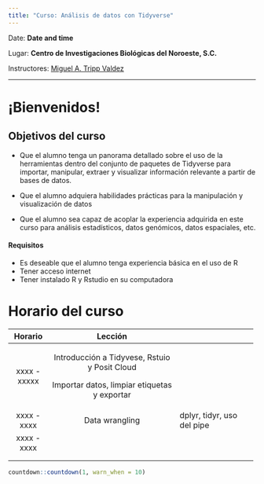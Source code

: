 ---
title: "Curso: Análisis de datos con Tidyverse"
---

Date: **Date and time**

Lugar: **Centro de Investigaciones Biológicas del Noroeste, S.C.**

Instructores: [Miguel A. Tripp Valdez](https://migueltrippcv.netlify.app/)

------------------------------------------------------------------------

# ¡Bienvenidos!

::: {.callout-tip icon="false"}
## Objetivos del curso

-   Que el alumno tenga un panorama detallado sobre el uso de la herramientas dentro del conjunto de paquetes de Tidyverse para importar, manipular, extraer y visualizar información relevante a partir de bases de datos.

-   Que el alumno adquiera habilidades prácticas para la manipulación y visualización de datos

-   Que el alumno sea capaz de acoplar la experiencia adquirida en este curso para análisis estadísticos, datos genómicos, datos espaciales, etc.
:::

#### Requisitos

-   Es deseable que el alumno tenga experiencia básica en el uso de R
-   Tener acceso internet
-   Tener instalado R y Rstudio en su computadora

# Horario del curso

+--------------+-----------------------------------------------+----------------------------+
| Horario      | Lección                                       |                            |
+:============:+:=============================================:+============================+
| xxxx - xxxxx | Introducción a Tidyvese, Rstuio y Posit Cloud |                            |
|              |                                               |                            |
|              | Importar datos, limpiar etiquetas y exportar  |                            |
+--------------+-----------------------------------------------+----------------------------+
| xxxx - xxxx  | Data wrangling                                | dplyr, tidyr, uso del pipe |
+--------------+-----------------------------------------------+----------------------------+
| xxxx - xxxx  |                                               |                            |
+--------------+-----------------------------------------------+----------------------------+
|              |                                               |                            |
+--------------+-----------------------------------------------+----------------------------+
|              |                                               |                            |
+--------------+-----------------------------------------------+----------------------------+


```{r}
countdown::countdown(1, warn_when = 10)
```

